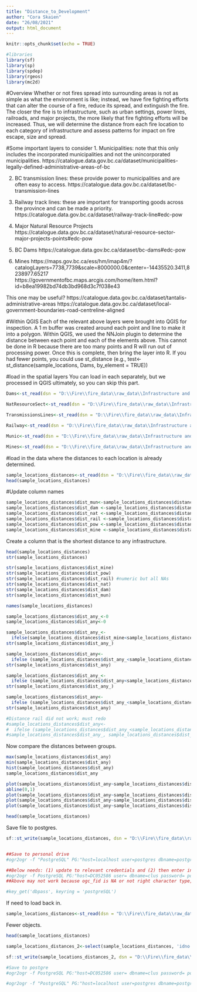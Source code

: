 ```yaml
---
title: "Distance_to_Development"
author: "Cora Skaien"
date: "26/08/2021"
output: html_document
---
```


```r
knitr::opts_chunk$set(echo = TRUE)

#libraries
library(sf)
library(sp)
library(spdep)
library(rgeos)
library(mc2d)

```

#Overview
Whether or not fires spread into surrounding areas is not as simple as what the environment is like; instead, we have fire fighting efforts that can alter the course of a fire, reduce its spread, and extinguish the fire. The closer the fire is to infrastructure, such as urban settings, power lines, railroads, and major projects, the more likely that fire fighting efforts will be increased. Thus, we will determine the distance from each fire location to each category of infrastructure and assess patterns for impact on fire escape, size and spread.

#Some important layers to consider
1. Municipalities: note that this only includes the incorporated municipalities and not the unincorporated municipalities.
https://catalogue.data.gov.bc.ca/dataset/municipalities-legally-defined-administrative-areas-of-bc

2. BC transmission lines: these provide power to municipalities and are often easy to access.
https://catalogue.data.gov.bc.ca/dataset/bc-transmission-lines

3. Railway track lines: these are important for transporting goods across the province and can be made a priority.
https://catalogue.data.gov.bc.ca/dataset/railway-track-line#edc-pow

4. Major Natural Resource Projects
https://catalogue.data.gov.bc.ca/dataset/natural-resource-sector-major-projects-points#edc-pow

5. BC Dams
https://catalogue.data.gov.bc.ca/dataset/bc-dams#edc-pow

6. Mines
https://maps.gov.bc.ca/ess/hm/imap4m/?catalogLayers=7738,7739&scale=8000000.0&center=-14435520.3411,8238977.65217
https://governmentofbc.maps.arcgis.com/home/item.html?id=b8ea19982bd74db3bd968d3c7f038e43

This one may be useful?
https://catalogue.data.gov.bc.ca/dataset/tantalis-administrative-areas
https://catalogue.data.gov.bc.ca/dataset/local-government-boundaries-road-centreline-aligned

#Within QGIS
Each of the relevant above layers were brought into QGIS for inspection. A 1 m buffer was created around each point and line to make it into a polygon. Within QGIS, we used the NNJoin plugin to determine the distance between each point and each of the elements above. This cannot be done in R because there are too many points and R will run out of processing power. Once this is complete, then bring the layer into R. If you had fewer points, you could use st_distance (e.g., test<-st_distance(sample_locations, Dams, by_element = TRUE))

#load in the spatial layers
You can load in each separately, but we processed in QGIS ultimately, so you can skip this part. 
```r
Dams<-st_read(dsn = "D:\\Fire\\fire_data\\raw_data\\Infrastructure and Urban Areas\\Dams_Buffer.shp", stringsAsFactors = T)

NatResourceSect<-st_read(dsn = "D:\\Fire\\fire_data\\raw_data\\Infrastructure and Urban Areas\\Nat_Resource_Buffer.shp", stringsAsFactors = T)

TransmissionsLines<-st_read(dsn = "D:\\Fire\\fire_data\\raw_data\\Infrastructure and Urban Areas\\TransmissionLines_Buffer.shp", stringsAsFactors = T)

Railway<-st_read(dsn = "D:\\Fire\\fire_data\\raw_data\\Infrastructure and Urban Areas\\Railway_Buffer_.shp", stringsAsFactors = T)

Munic<-st_read(dsn = "D:\\Fire\\fire_data\\raw_data\\Infrastructure and Urban Areas\\Municipalities.shp", stringsAsFactors = T)

Mines<-st_read(dsn = "D:\\Fire\\fire_data\\raw_data\\Infrastructure and Urban Areas\\Mines.shp", stringsAsFactors = T)

```

#load in the data where the distances to each location is already determined.
```r
sample_locations_distances<-st_read(dsn = "D:\\Fire\\fire_data\\raw_data\\Infrastructure and Urban Areas\\Distance_To_Points.shp")
head(sample_locations_distances)
```

#Update column names
```r
sample_locations_distances$dist_mun<-sample_locations_distances$distance
sample_locations_distances$dist_dam <-sample_locations_distances$distance_d
sample_locations_distances$dist_nat <-sample_locations_distances$distance_N
sample_locations_distances$dist_rail <-sample_locations_distances$distance_R
sample_locations_distances$dist_pow <-sample_locations_distances$distance_T
sample_locations_distances$dist_mine <-sample_locations_distances$distance_M
```


Create a column that is the shortest distance to any infrastructure.

```r
head(sample_locations_distances)
str(sample_locations_distances)

str(sample_locations_distances$dist_mine)
str(sample_locations_distances$dist_pow)
str(sample_locations_distances$dist_rail) #numeric but all NAs
str(sample_locations_distances$dist_nat)
str(sample_locations_distances$dist_dam)
str(sample_locations_distances$dist_mun)

names(sample_locations_distances)

sample_locations_distances$dist_any_<-0
sample_locations_distances$dist_any<-0

sample_locations_distances$dist_any_<-
  ifelse(sample_locations_distances$dist_mine<sample_locations_distances$dist_pow, sample_locations_distances$dist_mine, sample_locations_distances$dist_pow)
str(sample_locations_distances$dist_any_)

sample_locations_distances$dist_any<-
  ifelse (sample_locations_distances$dist_any_<sample_locations_distances$dist_nat, sample_locations_distances$dist_any_, sample_locations_distances$dist_nat)
str(sample_locations_distances$dist_any)

sample_locations_distances$dist_any_<-
  ifelse (sample_locations_distances$dist_any<sample_locations_distances$dist_dam, sample_locations_distances$dist_any, sample_locations_distances$dist_dam)
str(sample_locations_distances$dist_any_)

sample_locations_distances$dist_any<-
  ifelse (sample_locations_distances$dist_any_<sample_locations_distances$dist_mun, sample_locations_distances$dist_any_, sample_locations_distances$dist_mun)
str(sample_locations_distances$dist_any)

#Distance rail did not work; must redo
#sample_locations_distances$dist_any<-
#  ifelse (sample_locations_distances$dist_any_<sample_locations_distances$dist_rail,
#sample_locations_distances$dist_any_, sample_locations_distances$dist_rail)


```
Now compare the distances between groups.


```r
max(sample_locations_distances$dist_any)
min(sample_locations_distances$dist_any)
hist(sample_locations_distances$dist_any)
sample_locations_distances$dist_any

plot(sample_locations_distances$dist_any~sample_locations_distances$dist_pow)
abline(0,1)
plot(sample_locations_distances$dist_any~sample_locations_distances$dist_mine)
plot(sample_locations_distances$dist_any~sample_locations_distances$dist_dam)
plot(sample_locations_distances$dist_any~sample_locations_distances$dist_mun)
```

```r
head(sample_locations_distances)
```

Save file to postgres.

```r
sf::st_write(sample_locations_distances, dsn = "D:\\Fire\\fire_data\\raw_data\\ClimateBC_Data\\Data_clim_DEM_roads_wind_infra.shp", delete_layer=TRUE)


##Save to personal drive
#ogr2ogr -f "PostgreSQL" PG:"host=localhost user=postgres dbname=postgres password=postgres port=5432" D:\\Fire\\fire_data\\raw_data\\ClimateBC_Data\\Data_clim_DEM_roads_wind_infra.shp -overwrite -a_srs EPSG:3005 -progress --config PG_USE_COPY YES -nlt PROMOTE_TO_MULTI

##Below needs: (1) update to relevant credentials and (2) then enter into the OSGeo4W command line and hit enter. 
#ogr2ogr -f PostgreSQL PG:"host=DC052586 user= dbname=clus password= port=5432" D:\\Fire\\fire_data\\raw_data\\ClimateBC_Data\\Data_clim_DEM_roads_wind_infra.shp -overwrite -a_srs EPSG:3005 -progress --config PG_USE_COPY YES -nlt PROMOTE_TO_MULTI
##Above may not work because ogc_fid is NA or not right character type, and the code is trying to set this as the FID when uploading.

#key_get('dbpass', keyring = 'postgreSQL')
```

If need to load back in.

```r
sample_locations_distances<-st_read(dsn = "D:\\Fire\\fire_data\\raw_data\\ClimateBC_Data\\Data_clim_DEM_roads_wind_infra.shp")
```

Fewer objects.

```r
head(sample_locations_distances)

sample_locations_distances_2<-select(sample_locations_distances, 'idno','ogc_fid', 'fire_yr', 'latitud','longitd', 'tmax05', 'tmax06', 'tmax07', 'tmax08', 'tmax09', 'tave05', 'tave06', 'tave07', 'tave08', 'tave09', 'ppt05', 'ppt06', 'ppt07', 'ppt08', 'ppt09', 'mdc_04', 'mdc_05', 'mdc_06', 'mdc_07', 'mdc_08', 'mdc_09', 'fire_no', 'ign_dat', 'fire_cs', 'fire_id', 'fir_typ', 'size_ha', 'objectd', 'zone', 'subzone', 'ntrl_ds', 'fire', 'slp_h_b', 'aspct__', 'dm_h_bc', 'shp_ln_', 'win_sum', 'win_spg', 'ign_month', 'dist_mun', 'dist_dam', 'dist_nat', 'dist_pow', 'dist_mine', 'dist_any', 'geometry')

sf::st_write(sample_locations_distances_2, dsn = "D:\\Fire\\fire_data\\raw_data\\ClimateBC_Data\\Data_ignite.shp", delete_layer=TRUE)

#Save to postgre
#ogr2ogr -f PostgreSQL PG:"host=DC052586 user= dbname=clus password= port=5432" D:\\Fire\\fire_data\\raw_data\\ClimateBC_Data\\Data_ignite.shp -overwrite -a_srs EPSG:3005 -progress --config PG_USE_COPY YES -nlt PROMOTE_TO_MULTI

#ogr2ogr -f "PostgreSQL" PG:"host=localhost user=postgres dbname=postgres password=postgres port=5432" D:\\Fire\\fire_data\\raw_data\\ClimateBC_Data\\Data_ignite.shp -overwrite -a_srs EPSG:3005 -progress --config PG_USE_COPY YES -nlt PROMOTE_TO_MULTI
```

